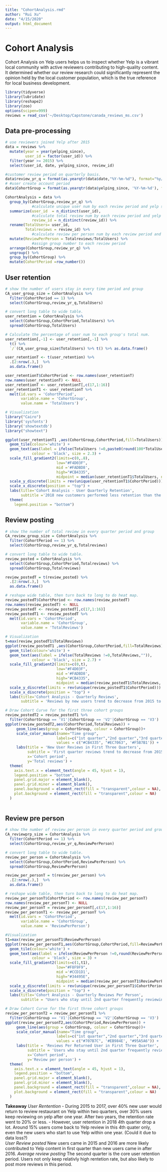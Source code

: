 ```yaml
---
title: "CohortAnalysis.rmd"
author: "Rui Xu"
date: "4/15/2020"
output: html_document
---
```

# Cohort Analysis
Cohort Analysis on Yelp users helps us to inspect whether Yelp is a vibrant local community with active reviewers contributing to high-quality content. It determined whether our review research could significantly represent the opinion held by the local customer population, which is the true reference for local business development.  
```r
library(tidyverse)
library(lubridate)
library(reshape2)
library(zoo)
options(scipen=999)
reviews = read_csv('~/Desktop/Capstone/canada_reviews_ms.csv')
```
## Data pre-processing
```r
# use reviewers joined Yelp after 2015
data = reviews %>%
  mutate(year = year(yelping_since),
         user_id = factor(user_id)) %>%
  filter(year >= 2015) %>%
  select(user_id, date, yelping_since, review_id)
```
```r
#customer review period on quarterly basis.
data$review_yr_q = format(as.yearqtr(data$date,"%Y-%m-%d"), format="%y/0%q")
# #user create account period
data$CohortGroup = format(as.yearqtr(data$yelping_since, '%Y-%m-%d'), format="%y/0%q") 
```
```r
CohortAnalysis = data %>% 
  group_by(CohortGroup,review_yr_q) %>%   
            #calculate unique user num by each review period and yelp start period.
  summarize(user_id  = n_distinct(user_id),
            #calculate total review num by each review period and yelp start period.
            review_id = n_distinct(review_id)) %>% 
  rename(TotalUsers= user_id,
         Totalreviews = review_id) %>%
            #calculate review per person num by each review period and yelp start period.
  mutate(ReviewPerPerson = Totalreviews/TotalUsers) %>%
            #assign group number to each review period
  arrange(CohortGroup,review_yr_q) %>% 
  ungroup() %>%
  group_by(CohortGroup) %>%               
  mutate(CohortPeriod =row_number())

```

## User retention
```r
# show the number of users stay in every time period and group
CA_user_group_size = CohortAnalysis %>%
  filter(CohortPeriod == 1) %>%
  select(CohortGroup,review_yr_q,TotalUsers) 

# convert long table to wide table.
user_retention = CohortAnalysis %>% 
  select(CohortGroup,CohortPeriod,TotalUsers) %>%
  spread(CohortGroup,TotalUsers) 

# Calculate the percentage of user num to each group's total num.
user_retention[,-1] <- user_retention[,-1] %>% 
  t() %>%
  `/`(CA_user_group_size$TotalUsers) %>% t() %>% as.data.frame() 
```
```r
user_retentionT <- t(user_retention) %>% 
  .[2:nrow(.),]  %>% 
  as.data.frame()

user_retentionT$CohortPeriod <- row.names(user_retentionT)
row.names(user_retentionT) <- NULL
user_retentionT <- user_retentionT[,c(17,1:16)]
user_retentionT1 <- user_retentionT %>% 
  melt(id.vars = 'CohortPeriod',
       variable.name = 'CohortGroup',
       value.name = 'TotalUsers')
```

```r
# Visualization
library("Cairo")
library('sysfonts')
library('showtextdb')
library("showtext")

ggplot(user_retentionT1 ,aes(CohortGroup,CohortPeriod,fill=TotalUsers))+
  geom_tile(colour='white') +
  geom_text(aes(label = ifelse(TotalUsers !=0,paste0(round(100*TotalUsers,2),'%'),'')),
            colour = 'black', size = 2.3) +
  scale_fill_gradient2(limits=c(0,.8),
                       low="#F4D03F", 
                       mid ='#FADBD8', 
                       high="#CB4335",
                       midpoint = median(user_retentionT1$TotalUsers, na.rm =TRUE),na.value = "grey90") +
  scale_y_discrete(limits = rev(unique(user_retentionT1$CohortPeriod))) +
  scale_x_discrete(position = "top") +
  labs(title='Cohort Analysis - User Quarterly Retention',
       subtitle ='2018 new customers performed less retention than the past customers.') +
  theme(
    legend.position = "bottom")
```
## Review posting
```r
# show the number of total review in every quarter period and group
CA_review_group_size = CohortAnalysis %>%
  filter(CohortPeriod == 1) %>%
  select(CohortGroup,review_yr_q,Totalreviews) 

# convert long table to wide table.
review_posted = CohortAnalysis %>% 
  select(CohortGroup,CohortPeriod,Totalreviews) %>%
  spread(CohortGroup,Totalreviews) 

review_postedT = t(review_posted) %>% 
  .[2:nrow(.),]  %>% 
  as.data.frame()

# reshape wide table, then turn back to long to do heat map.
review_postedT$CohortPeriod <- row.names(review_postedT) 
row.names(review_postedT) <- NULL
review_postedT <- review_postedT[,c(17,1:16)] 
review_postedT1 <- review_postedT %>% 
  melt(id.vars = 'CohortPeriod',
       variable.name = 'CohortGroup',
       value.name = 'TotalReviews')
```

```r
# Visualization
t=max(review_postedT1$TotalReviews)
ggplot(review_postedT1 ,aes(CohortGroup,CohortPeriod,fill=TotalReviews))+
  geom_tile(colour='white') +
  geom_text(aes(label = ifelse(TotalReviews !=0,TotalReviews,"")),
            colour = 'black', size = 2.7) +
  scale_fill_gradient2(limits=c(0,t),
                       low="#F4D03F", 
                       mid ='#FADBD8', 
                       high="#CB4335",
                       midpoint = median(review_postedT1$TotalReviews, na.rm =TRUE),na.value = "grey90") +
  scale_y_discrete(limits = rev(unique(review_postedT1$CohortPeriod))) +
  scale_x_discrete(position = "top") +
  labs(title='Cohort Analysis - Quarterly Reviews',
       subtitle = 'Reviews by new users trend to decrease from 2015 to 2018.')
```
```r
# Draw Cohort Curve for the first three cohort groups
review_postedT2 = review_postedT1 %>%
  filter(CohortGroup == 'V1'|CohortGroup == 'V2'|CohortGroup == 'V3')
ggplot(review_postedT2,aes(CohortPeriod,TotalReviews)) +
     geom_line(aes(group = CohortGroup, colour = CohortGroup))+
     scale_color_manual(name="Time group",
                       labels=c("1st quarter","2nd quarter","3rd quarter"),
                       values = c("#CB4335", "#EC7063", '#F5B7B1')) +
     labs(title = 'New User Reviews in First Three Quarters',
          subtitle = 'First quarter reviews trend to decrease from 2015 to 2018.',
          x='Cohort period',
          y='Total reviews') +
  theme(
    axis.text.x = element_text(angle = 45, hjust = 1),
    legend.position = "bottom",
    panel.grid.major = element_blank(), 
    panel.grid.minor = element_blank(),
    panel.background = element_rect(fill = "transparent",colour = NA),
    plot.background = element_rect(fill = "transparent",colour = NA)
  )
  
```

## Review pre person
```r
# show the number of review per person in every quarter period and group
CA_reviewprp_size = CohortAnalysis %>%
  filter(CohortPeriod == 1) %>%
  select(CohortGroup,review_yr_q,ReviewPerPerson) 

# convert long table to wide table.
review_per_person = CohortAnalysis %>% 
  select(CohortGroup,CohortPeriod,ReviewPerPerson) %>%
  spread(CohortGroup,ReviewPerPerson) 

review_per_personT = t(review_per_person) %>% 
  .[2:nrow(.),]  %>% 
  as.data.frame()

# reshape wide table, then turn back to long to do heat map.
review_per_personT$CohortPeriod <- row.names(review_per_personT) 
row.names(review_per_personT) <- NULL
review_per_personT = review_per_personT[,c(17,1:16)] 
review_per_personT1 <- review_per_personT %>% 
  melt(id.vars = 'CohortPeriod',
       variable.name = 'CohortGroup',
       value.name = 'ReviewPerPerson')
```

```r
#Visualization
t1=max(review_per_personT1$ReviewPerPerson)
ggplot(review_per_personT1,aes(CohortGroup,CohortPeriod,fill=ReviewPerPerson))+
  geom_tile(colour='white') +
  geom_text(aes(label = ifelse(ReviewPerPerson !=0,round(ReviewPerPerson,2),"")),
            colour = 'black', size = 3) +
  scale_fill_gradient2(limits=c(1,t1),
                       low="#F8F9F9", 
                       mid ='#CCD1D1', 
                       high="#34495E",
                       midpoint = median(review_per_personT1$ReviewPerPerson, na.rm =TRUE),na.value = "grey90") +
  scale_y_discrete(limits = rev(unique(review_per_personT1$CohortPeriod))) +
  scale_x_discrete(position = "top") +
  labs(title='Cohort Analysis - Quarterly Reviews Per Person',
       subtitle = "Users who stay until 2nd quarter frequently reviewing during this period.")
```
```r
# Draw Cohort Curve for the first three cohort groups
review_per_personT2 = review_per_personT1 %>%
  filter(CohortGroup == 'V1'|CohortGroup == 'V2'|CohortGroup == 'V3')
ggplot(review_per_personT2,aes(CohortPeriod,ReviewPerPerson)) +
     geom_line(aes(group = CohortGroup, colour = CohortGroup))+
     scale_color_manual(name="Time group",
                       labels=c("1st quarter","2nd quarter","3rd quarter"),
                       values = c("#707B7C", '#EB984E', "#95A5A6")) +
     labs(title = 'Reviews Per Returned User in First Three Quarter',
          subtitle = 'Users who stay until 2nd quarter frequently reviewing during this period',
          x='Cohort period',
          y='Review per person') +
  theme(
    axis.text.x = element_text(angle = 45, hjust = 1),
    legend.position = "bottom",
    panel.grid.major = element_blank(), 
    panel.grid.minor = element_blank(),
    panel.background = element_rect(fill = "transparent",colour = NA),
    plot.background = element_rect(fill = "transparent",colour = NA)
  )
```
**Takeaway**
*User Rentention* 
  - During 2015 to 2017, over 40% new user would return to review restaurant on Yelp within two quarters, over 30% users keep reviewing on yelp after one year. After two years, the retention rate went to 20% or less. 
  - However, user retention in 2018 4th quarter drop a lot. Around 15% users come back to Yelp review in this 4th quater only, even the new users who start to use Yelp within one year. (Could it due to data loss?)   
*User Review posted* New users came in 2015 and 2016 are more likely contributed to Yelp content in first quarter than new users came in after 2016.
*Average review posting* The second quarter is the core user retention period. Users not only keep relativly high rentetion rate, but also likely to post more reviews in this period.
